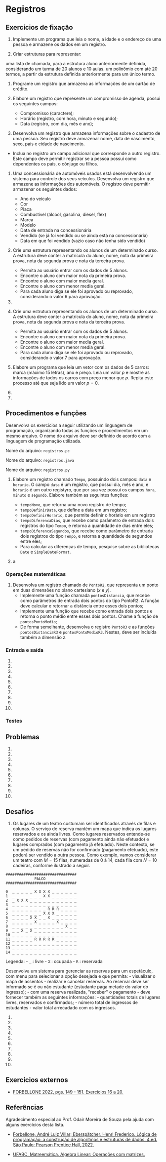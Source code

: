 

# Registros

## Exercícios de fixação

1. Implemente um programa que leia o nome, a idade e o endereço de uma pessoa e armazene os dados em um registro.

1. Criar estruturas para representar:
  
  uma lista de chamada, para a estrutura aluno anteriormente definida, considerando um
turma de 20 alunos e 10 aulas.
um polinômio com até 20 termos, a partir da estrutura definida anteriormente para um
único termo.

1. Programe um registro que armazena as informações de um cartão de crédito.

1. Elabore um registro que represente um compromisso de agenda, possui os seguintes campos:
    - Compromisso (caractere);
    - Horário (registro, com hora, minuto e segundo);
    - Data (registro, com dia, mês e ano);

1. Desenvolva um registro que armazena informações sobre o cadastro de uma pessoa. Seu registro deve armazenar nome, data de nascimento, sexo, país e cidade de nascimento.
  - Inclua no registro um campo adicional que corresponde a outro registro. Este campo deve permitir registrar se a pessoa possui como dependentes os pais, o cônjuge ou filhos.

1. Uma concessionária de automóveis usados está desenvolvendo um sistema para controle dos seus veículos. Desenvolva um registro que armazene as informações dos automóveis. O registro deve permitir armazenar os seguintes dados:
    - Ano do veículo
    - Cor
    - Placa
    - Combustível (álcool, gasolina, diesel, flex)
    - Marca
    - Modelo
    - Data de entrada na concessionária
    - Vendido (se já foi vendido ou se ainda está na concessionária)
    - Data em que foi vendido (vazio caso não tenha sido vendido)

1. Crie uma estrutura representando os alunos de um determinado curso. A estrutura deve conter a matrícula do aluno, nome, nota da primeira prova, nota da segunda prova e nota da terceira prova.
    - Permita ao usuário entrar com os dados de 5 alunos.
    - Encontre o aluno com maior nota da primeira prova.
    - Encontre o aluno com maior media geral.
    - Encontre o aluno com menor media geral.
    - Para cada aluno diga se ele foi aprovado ou reprovado, considerando o valor 6 para aprovação.

1. 

1. Crie uma estrutura representando os alunos de um determinado curso. A estrutura deve conter a matrícula do aluno, nome, nota da primeira prova, nota da segunda prova e nota da terceira prova.
    - Permita ao usuário entrar com os dados de 5 alunos.
    - Encontre o aluno com maior nota da primeira prova.
    - Encontre o aluno com maior media geral.
    - Encontre o aluno com menor media geral.
    - Para cada aluno diga se ele foi aprovado ou reprovado, considerando o valor 7 para aprovação.


1. Elabore um programa que leia um vetor com os dados de $5$ carros: marca (máximo 15 letras), ano e preço. Leia um valor $p$ e mostre as informações de todos os carros com preço menor que $p$. Repita este processo até que seja lido um valor $p = 0$.

1. 

1.

## Procedimentos e funções

Desenvolva os exercícios a seguir utilizando um linguagem de programação, organizando todas as funções e procedimentos em um mesmo arquivo. O nome do arquivo deve ser definido de acordo com a linguagem de programação utilizada.

<Tabs groupId='language'>
  <TabItem value="pseudocodigo" label="Pseudocódigo" default>

  Nome do arquivo: `registros.pc`

  </TabItem>
  <TabItem value="java" label="Java">

  Nome do arquivo: `registros.java`

  </TabItem>
  <TabItem value="python" label="Python">

 Nome do arquivo: `registros.py`

  </TabItem>
</Tabs>

1. Elabore um registro chamado `Tempo`, possuindo dois campos: `data` e `horario`. O campo `data` é um registro, que possui dia, mês e ano, e `horario` é um outro registyro, que por sua vez possui os campos `hora`, `minuto` e `segundo`. Elabore também as seguintes funções:
    - `tempoNovo`, que retorna uma novo registro de tempo;
    - `tempoDefinirData`, que define a data em um registro;
    - `tempoDefinirHorario`, que permite definir o horário em um registro
    - `tempoDiferencaDias`, que recebe como parâmetro de entrada dois registros do tipo `Tempo`, e retorna a quantidade de dias entre eles;
    - `tempoDiferencaSegundos`,  que recebe como parâmetro de entrada dois registros do tipo `Tempo`, e retorna a quantidade de segundos entre eles;
    - Para calcular as diferenças de tempo, pesquise sobre as bibliotecas `Date` e `SimpleDateFormat`.

1. a

### Operações matemáticas

1. Desenvolva um registro chamado de `PontoR2`, que representa um ponto em duas dimensões no plano cartesiano ($x$ e $y$).
    - Implemente uma função chamada `pontosDistancia`, que recebe como parâmetros de entrada dois pontos do tipo PontoR2. A função deve calcular e retornar a distância entre esses dois pontos;
    - Implemente uma função que recebe como entrada dois pontos e retorna o ponto médio entre esses dois pontos. Chame a função de `pontosPontoMedio`;
    - De forma semelhante, desenvolva o registro `PontoR3` e as funções `pontosDistanciaR3` e `pontosPontoMedioR3`. Nestes, deve ser incluída também a dimensão $z$.




### Entrada e saída

1.  

1. 

1. 

1. 

1. 

1. 

1. 

1. 

1. 

1.

 ### Testes

## Problemas

1.  

1. 

1. 

1. 

1. 

1. 

1. 

1. 

1. 

1.

## Desafios

1. Os lugares de um teatro costumam ser identificados através de filas e colunas. O serviço de reserva mantém um mapa que indica os lugares reservados e os ainda livres. Como lugares reservados entende-se como pedidos de reservas (com pagamento ainda não efetuado) e lugares comprados (com pagamento já efetuado). Neste contexto, se um pedido de reservas não for confirmado (pagamento efetuado), este poderá ser vendido a outra pessoa. Como exemplo, vamos considerar um teatro com $M = 15$ filas, numeradas de $0$ à $14$, cada fila com $N = 10$ cadeiras, conforme ilustrado a seguir.

  ```
  ################################
               PALCO
  ################################
          
  0  _ _ _ _ _ X X X X _ _ _ _ _ _
  1  _ _ _ _ _ _ _ X X _ _ _ _ _ _
  2  _ X X X _ _ _ _ _ _ _ _ _ _ _
  3  _ _ _ _ _ _ _ _ _ _ _ _ _ _ _
  4  _ _ _ _ _ _ _ _ R R R _ _ _ _
  5  _ _ _ _ _ _ _ X X X _ _ _ _ _
  6  _ _ _ _ X X _ _ X _ _ _ _ _ _
  7  _ _ _ _ _ X _ _ _ _ X _ _ _ _
  8  _ _ _ _ _ _ _ _ _ _ _ _ X _ _
  9  _ _ X _ X _ _ _ _ _ _ _ _ _ _
  10 _ _ _ _ _ _ _ _ _ _ _ _ _ _ _
  11 _ _ _ _ _ R R R R R _ _ _ _ _
  12 _ _ _ _ _ _ _ _ _ _ _ _ _ _ _
  13 _ _ _ _ _ _ _ _ _ _ _ _ _ _ _
  14 _ _ _ _ _ _ _ _ _ _ _ _ _ _ _
  ```

  Legenda:
    - `_` : livre
    - `X` : ocupada
    - `R` : reservada

  Desenvolva um sistema para gerenciar as reservas para um espetáculo, com menu para selecionar a opção desejada e que permita:
    - visualizar o mapa de assentos
    - realizar e cancelar reservas. Ao reservar deve ser informado se é ou não estudante (estudante paga metade do valor do ingresso);
    - com uma reserva realizada, "receber" o pagamento
    - deve fornecer também as seguintes informações:
      - quantidades totais de lugares livres, reservados e confirmados;
      - número total de ingressos de estudantes
      - valor total arrecadado com os ingressos.

1.  

1. 

1. 

1. 

1. 

1. 

1. 

1. 

1. 

1.

## Exercícios externos

- [FORBELLONE 2022, pgs. 149 - 151. Exercícios 16 a 20.](https://plataforma.bvirtual.com.br/Leitor/Publicacao/200078/pdf/173)

## Referências

Agradecimento especial ao Prof. Odair Moreira de Souza pela ajuda com alguns exercícios desta lista.

- [Forbellone, André Luiz Villar; Eberspätcher, Henri Frederico. Lógica de programação: a construção de algoritmos e estruturas de dados. 4.ed. São Paulo: Pearson Prentice Hall, 2022.](https://plataforma.bvirtual.com.br/Leitor/Publicacao/323/pdf/)

- [UFABC. Matreemática. Algebra Linear: Operações com matrizes.](https://lirte.pesquisa.ufabc.edu.br/matreematica/a-matematica-do-cotidiano/ramos/algebra/algebra-linear/operacoes-com-matrizes)

